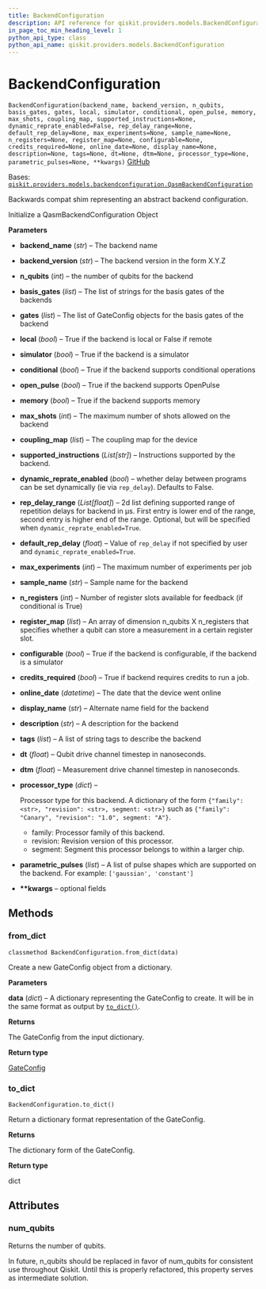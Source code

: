 ```yaml
---
title: BackendConfiguration
description: API reference for qiskit.providers.models.BackendConfiguration
in_page_toc_min_heading_level: 1
python_api_type: class
python_api_name: qiskit.providers.models.BackendConfiguration
---
```


# BackendConfiguration

<span id="qiskit.providers.models.BackendConfiguration" />

`BackendConfiguration(backend_name, backend_version, n_qubits, basis_gates, gates, local, simulator, conditional, open_pulse, memory, max_shots, coupling_map, supported_instructions=None, dynamic_reprate_enabled=False, rep_delay_range=None, default_rep_delay=None, max_experiments=None, sample_name=None, n_registers=None, register_map=None, configurable=None, credits_required=None, online_date=None, display_name=None, description=None, tags=None, dt=None, dtm=None, processor_type=None, parametric_pulses=None, **kwargs)` [GitHub](https://github.com/qiskit/qiskit/tree/stable/0.22/qiskit/providers/models/backendconfiguration.py "view source code")

Bases: [`qiskit.providers.models.backendconfiguration.QasmBackendConfiguration`](qiskit.providers.models.QasmBackendConfiguration "qiskit.providers.models.backendconfiguration.QasmBackendConfiguration")

Backwards compat shim representing an abstract backend configuration.

Initialize a QasmBackendConfiguration Object

**Parameters**

*   **backend\_name** (*str*) – The backend name

*   **backend\_version** (*str*) – The backend version in the form X.Y.Z

*   **n\_qubits** (*int*) – the number of qubits for the backend

*   **basis\_gates** (*list*) – The list of strings for the basis gates of the backends

*   **gates** (*list*) – The list of GateConfig objects for the basis gates of the backend

*   **local** (*bool*) – True if the backend is local or False if remote

*   **simulator** (*bool*) – True if the backend is a simulator

*   **conditional** (*bool*) – True if the backend supports conditional operations

*   **open\_pulse** (*bool*) – True if the backend supports OpenPulse

*   **memory** (*bool*) – True if the backend supports memory

*   **max\_shots** (*int*) – The maximum number of shots allowed on the backend

*   **coupling\_map** (*list*) – The coupling map for the device

*   **supported\_instructions** (*List\[str]*) – Instructions supported by the backend.

*   **dynamic\_reprate\_enabled** (*bool*) – whether delay between programs can be set dynamically (ie via `rep_delay`). Defaults to False.

*   **rep\_delay\_range** (*List\[float]*) – 2d list defining supported range of repetition delays for backend in μs. First entry is lower end of the range, second entry is higher end of the range. Optional, but will be specified when `dynamic_reprate_enabled=True`.

*   **default\_rep\_delay** (*float*) – Value of `rep_delay` if not specified by user and `dynamic_reprate_enabled=True`.

*   **max\_experiments** (*int*) – The maximum number of experiments per job

*   **sample\_name** (*str*) – Sample name for the backend

*   **n\_registers** (*int*) – Number of register slots available for feedback (if conditional is True)

*   **register\_map** (*list*) – An array of dimension n\_qubits X n\_registers that specifies whether a qubit can store a measurement in a certain register slot.

*   **configurable** (*bool*) – True if the backend is configurable, if the backend is a simulator

*   **credits\_required** (*bool*) – True if backend requires credits to run a job.

*   **online\_date** (*datetime*) – The date that the device went online

*   **display\_name** (*str*) – Alternate name field for the backend

*   **description** (*str*) – A description for the backend

*   **tags** (*list*) – A list of string tags to describe the backend

*   **dt** (*float*) – Qubit drive channel timestep in nanoseconds.

*   **dtm** (*float*) – Measurement drive channel timestep in nanoseconds.

*   **processor\_type** (*dict*) –

    Processor type for this backend. A dictionary of the form `{"family": <str>, "revision": <str>, segment: <str>}` such as `{"family": "Canary", "revision": "1.0", segment: "A"}`.

    *   family: Processor family of this backend.
    *   revision: Revision version of this processor.
    *   segment: Segment this processor belongs to within a larger chip.

*   **parametric\_pulses** (*list*) – A list of pulse shapes which are supported on the backend. For example: `['gaussian', 'constant']`

*   **\*\*kwargs** – optional fields

## Methods

### from\_dict

<span id="qiskit.providers.models.BackendConfiguration.from_dict" />

`classmethod BackendConfiguration.from_dict(data)`

Create a new GateConfig object from a dictionary.

**Parameters**

**data** (*dict*) – A dictionary representing the GateConfig to create. It will be in the same format as output by [`to_dict()`](qiskit.providers.models.BackendConfiguration#to_dict "qiskit.providers.models.BackendConfiguration.to_dict").

**Returns**

The GateConfig from the input dictionary.

**Return type**

[GateConfig](qiskit.providers.models.GateConfig "qiskit.providers.models.GateConfig")

### to\_dict

<span id="qiskit.providers.models.BackendConfiguration.to_dict" />

`BackendConfiguration.to_dict()`

Return a dictionary format representation of the GateConfig.

**Returns**

The dictionary form of the GateConfig.

**Return type**

dict

## Attributes

<span id="qiskit.providers.models.BackendConfiguration.num_qubits" />

### num\_qubits

Returns the number of qubits.

In future, n\_qubits should be replaced in favor of num\_qubits for consistent use throughout Qiskit. Until this is properly refactored, this property serves as intermediate solution.

